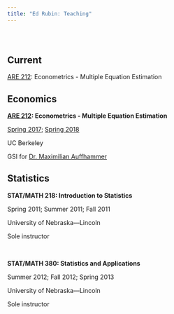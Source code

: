 ```yaml
---
title: "Ed Rubin: Teaching"
---
```


<br>

# {.tabset .tabset-fade}

## Current

[ARE 212](https://edrub.in/ARE212): Econometrics - Multiple Equation Estimation

## Economics

__[ARE 212](https://edrub.in/ARE212): Econometrics - Multiple Equation Estimation__

[Spring 2017](https://edrub.in/ARE212/Spring2017/notes.html); [Spring 2018](https://edrub.in/ARE212)

UC Berkeley

GSI for [Dr. Maximilian Auffhammer](http://www.auffhammer.com)

## Statistics

__STAT/MATH 218: Introduction to Statistics__

Spring 2011; Summer 2011; Fall 2011

University of Nebraska—Lincoln

Sole instructor

<br>

__STAT/MATH 380: Statistics and Applications__

Summer 2012; Fall 2012; Spring 2013

University of Nebraska—Lincoln

Sole instructor
